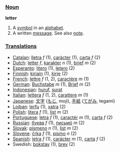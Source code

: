 ===[[Noun]]===

'''letter'''

# A [[symbol]] in an [[alphabet]].
# A written [[message]]. See also [[note]].

===[[Translations]]===
*[[Catalan]]: [[lletra]] ''f'' (1), [[caràcter]] (1), [[carta]] ''f'' (2)
*[[Dutch]]: [[letter]] ''f'', [[karakter]] ''n'' (1), [[brief]] ''m'' (2)
*[[Esperanto]]: [[litero]] (1), [[letero]] (2)
*[[Finnish]]: [[kirjain]] (1), [[kirje]] (2)
*[[French]]: [[lettre]] ''f'' (1, 2), [[caractère]] ''m'' (1)
*[[German]]: [[Buchstabe]] ''m'' (1), [[Brief]] ''m'' (2)
*[[Indonesian]]: [[huruf]], [[surat]]
*[[Italian]]: [[lettera]] ''f'' (1, 2), [[carattere]] ''m'' (1)
*[[Japanese]]: [[文字]] ([[もじ]], moji), [[手紙]] ([[てがみ]], tegami)
*[[Lojban]]: [[lerfu]] (1), [[xatra]] (2)
*[[Polish]]: [[litera]] ''f'' (1), [[list]] ''m'' (2)
*[[Portuguese]]: [[letra]] ''f'' (1), [[caractér]] ''m'' (1), [[carta]] ''f'' (2)
*[[Russian]]: [[буква]] ''f'' (1), [[письмó]] ''m'' (2)
*[[Slovak]]: [[písmeno]] ''n'' (1), [[list]] ''m'' (2)
*[[Slovene]]: [[črka]] ''f'' (1), [[pismo]] ''n'' (2)
*[[Spanish]]: [[letra]] ''f'' (1), [[carácter]] ''m'' (1), [[carta]] ''f'' (2)
*Swedish: [[bokstav]] (1), [[brev]] (2)